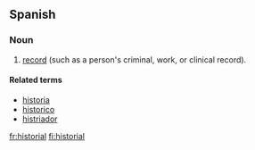 ==Spanish==

===Noun===
{{es-noun-m|pl=historiales}}

# [[record]] (such as a person's criminal, work, or clinical record).

====Related terms====
*[[historia]]
*[[historico]]
*[[histriador]]

[[fr:historial]]
[[fi:historial]]